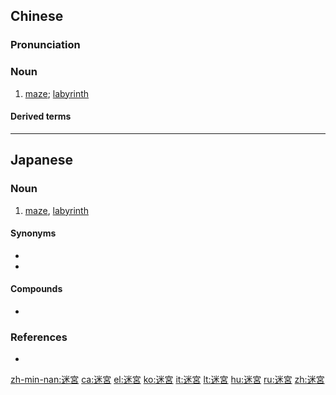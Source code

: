 {{also|迷宫}}
==Chinese==
{{zh-forms|s=迷宫}}

===Pronunciation===
{{zh-pron
|m=mígōng
|c=mai4 gung1
|mn=bê-kiong
|cat=n
}}

===Noun===
{{zh-noun|mw=座}}

# [[maze]]; [[labyrinth]]

====Derived terms====
{{zh-der|樹籬迷宮}}

----

==Japanese==
{{ja-kanjitab|めい|きゅう|yomi=on}}

===Noun===
{{ja-noun|めいきゅう}}

# [[maze]], [[labyrinth]]

====Synonyms====
* {{ja-r|ラビリンス}}
* {{ja-r|迷路|めいろ}}

====Compounds====
* {{ja-r|迷宮入り|めいきゅういり}}

===References===
* {{R:Shogakukan}}

[[zh-min-nan:迷宮]]
[[ca:迷宮]]
[[el:迷宮]]
[[ko:迷宮]]
[[it:迷宮]]
[[lt:迷宮]]
[[hu:迷宮]]
[[ru:迷宮]]
[[zh:迷宮]]